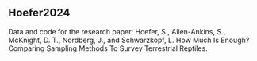 ## Hoefer2024

Data and code for the research paper: Hoefer, S., Allen-Ankins, S., McKnight, D. T., Nordberg, J., and Schwarzkopf, L. How Much Is Enough? Comparing Sampling Methods To Survey Terrestrial Reptiles.
